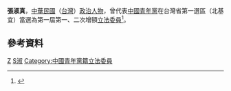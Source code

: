 {{Infobox_officeholder
| name = 張淑真
| image name =
| width = 
| now = 中華民國（台灣）政治人士 
| period = 
| Sex = 女 
| Native place = 
| date of birth = 
| party = [[中國青年黨|中國青年黨]]
| place of birth = 
| educate = 
*東吳大學畢業
| past = 
*公司會計
*第一屆第一次增額立法委員<br><span style="color: blue;">(1973年-1976年)</span>
*第一屆第二次增額立法委員<br><span style="color: blue;">(1976年-1981年)</span>
}}
'''張淑真'''，[[中華民國|中華民國]]（[[台灣|台灣]]）[[政治人物|政治人物]]，曾代表[[中國青年黨|中國青年黨]]在台灣省第一選區（北基宜）當選為第一屆第一、二次增額[[立法委員|立法委員]]<ref>{{Cite web |url=http://npl.ly.gov.tw/do/www/commissionerInfo?id=411&expireBack=01&expire=01&act=exp&keyword=&orderBy=name&nameOrder=true&eleDisOrder=false |title=立法院國會圖書館 第１屆立法委員個人資料 張淑真 |accessdate=2008-08-02 |archive-date=2016-03-04 |archive-url=https://web.archive.org/web/20160304085336/http://npl.ly.gov.tw/do/www/commissionerInfo?id=411&expireBack=01&expire=01&act=exp&keyword=&orderBy=name&nameOrder=true&eleDisOrder=false |dead-url=no }}</ref>。

==參考資料==
<div class="references-small">
<references />
</div>
{{中華民國第一屆第一次增額立法委員}}
{{中華民國第一屆第二次增額立法委員}}


[[Category:東吳大學校友|Z]]
[[Category:張姓|S淑]]
[[Category:中國青年黨籍立法委員|Category:中國青年黨籍立法委員]]
{{taiwan-bio-stub}}